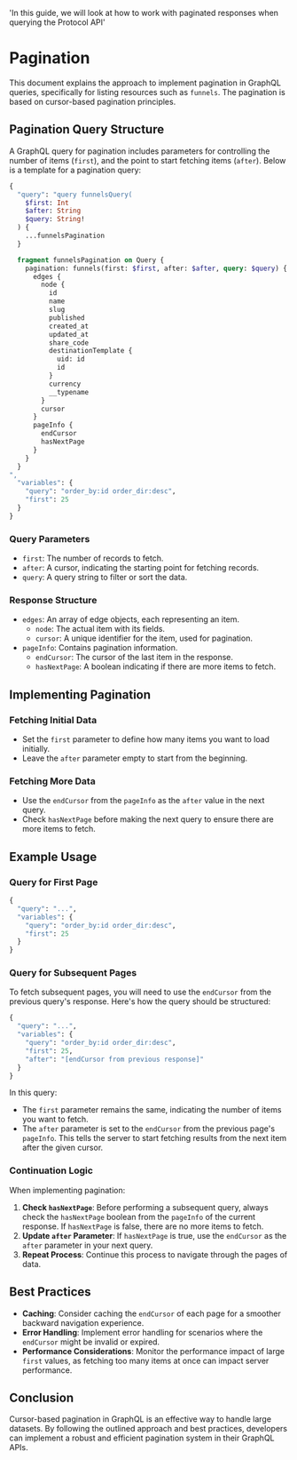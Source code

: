   'In this guide, we will look at how to work with paginated responses when querying the Protocol API'

# Pagination
This document explains the approach to implement pagination in GraphQL queries, specifically for listing resources such as `funnels`. The pagination is based on cursor-based pagination principles.

## Pagination Query Structure
A GraphQL query for pagination includes parameters for controlling the number of items (`first`), and the point to start fetching items (`after`). Below is a template for a pagination query:

```graphql
{
  "query": "query funnelsQuery(
    $first: Int
    $after: String
    $query: String!
  ) {
    ...funnelsPagination
  }

  fragment funnelsPagination on Query {
    pagination: funnels(first: $first, after: $after, query: $query) {
      edges {
        node {
          id
          name
          slug
          published
          created_at
          updated_at
          share_code
          destinationTemplate {
            uid: id
            id
          }
          currency
          __typename
        }
        cursor
      }
      pageInfo {
        endCursor
        hasNextPage
      }
    }
  }
",
  "variables": {
    "query": "order_by:id order_dir:desc",
    "first": 25
  }
}
```
### Query Parameters

- `first`: The number of records to fetch.
- `after`: A cursor, indicating the starting point for fetching records.
- `query`: A query string to filter or sort the data.

### Response Structure

- `edges`: An array of edge objects, each representing an item.
    - `node`: The actual item with its fields.
    - `cursor`: A unique identifier for the item, used for pagination.
- `pageInfo`: Contains pagination information.
    - `endCursor`: The cursor of the last item in the response.
    - `hasNextPage`: A boolean indicating if there are more items to fetch.

## Implementing Pagination

### Fetching Initial Data

- Set the `first` parameter to define how many items you want to load initially.
- Leave the `after` parameter empty to start from the beginning.

### Fetching More Data

- Use the `endCursor` from the `pageInfo` as the `after` value in the next query.
- Check `hasNextPage` before making the next query to ensure there are more items to fetch.

## Example Usage

### Query for First Page

```graphql
{
  "query": "...",
  "variables": {
    "query": "order_by:id order_dir:desc",
    "first": 25
  }
}
```
### Query for Subsequent Pages

To fetch subsequent pages, you will need to use the `endCursor` from the previous query's response. Here's how the query should be structured:

```graphql
{
  "query": "...",
  "variables": {
    "query": "order_by:id order_dir:desc",
    "first": 25,
    "after": "[endCursor from previous response]"
  }
}
```
In this query:

- The `first` parameter remains the same, indicating the number of items you want to fetch.
- The `after` parameter is set to the `endCursor` from the previous page's `pageInfo`. This tells the server to start fetching results from the next item after the given cursor.

### Continuation Logic

When implementing pagination:

1. **Check `hasNextPage`**: Before performing a subsequent query, always check the `hasNextPage` boolean from the `pageInfo` of the current response. If `hasNextPage` is false, there are no more items to fetch.
2. **Update `after` Parameter**: If `hasNextPage` is true, use the `endCursor` as the `after` parameter in your next query.
3. **Repeat Process**: Continue this process to navigate through the pages of data.

## Best Practices

- **Caching**: Consider caching the `endCursor` of each page for a smoother backward navigation experience.
- **Error Handling**: Implement error handling for scenarios where the `endCursor` might be invalid or expired.
- **Performance Considerations**: Monitor the performance impact of large `first` values, as fetching too many items at once can impact server performance.

## Conclusion

Cursor-based pagination in GraphQL is an effective way to handle large datasets. By following the outlined approach and best practices, developers can implement a robust and efficient pagination system in their GraphQL APIs.
